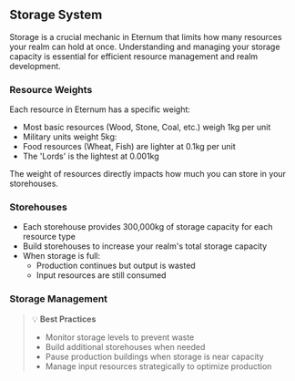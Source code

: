 ## Storage System

Storage is a crucial mechanic in Eternum that limits how many resources your realm can hold at once. Understanding and
managing your storage capacity is essential for efficient resource management and realm development.

### Resource Weights

Each resource in Eternum has a specific weight:

- Most basic resources (Wood, Stone, Coal, etc.) weigh 1kg per unit
- Military units weight 5kg:
- Food resources (Wheat, Fish) are lighter at 0.1kg per unit
- The 'Lords' is the lightest at 0.001kg

The weight of resources directly impacts how much you can store in your storehouses.

### Storehouses

- Each storehouse provides 300,000kg of storage capacity for each resource type
- Build storehouses to increase your realm's total storage capacity
- When storage is full:
  - Production continues but output is wasted
  - Input resources are still consumed

### Storage Management

> 💡 **Best Practices**
>
> - Monitor storage levels to prevent waste
> - Build additional storehouses when needed
> - Pause production buildings when storage is near capacity
> - Manage input resources strategically to optimize production
